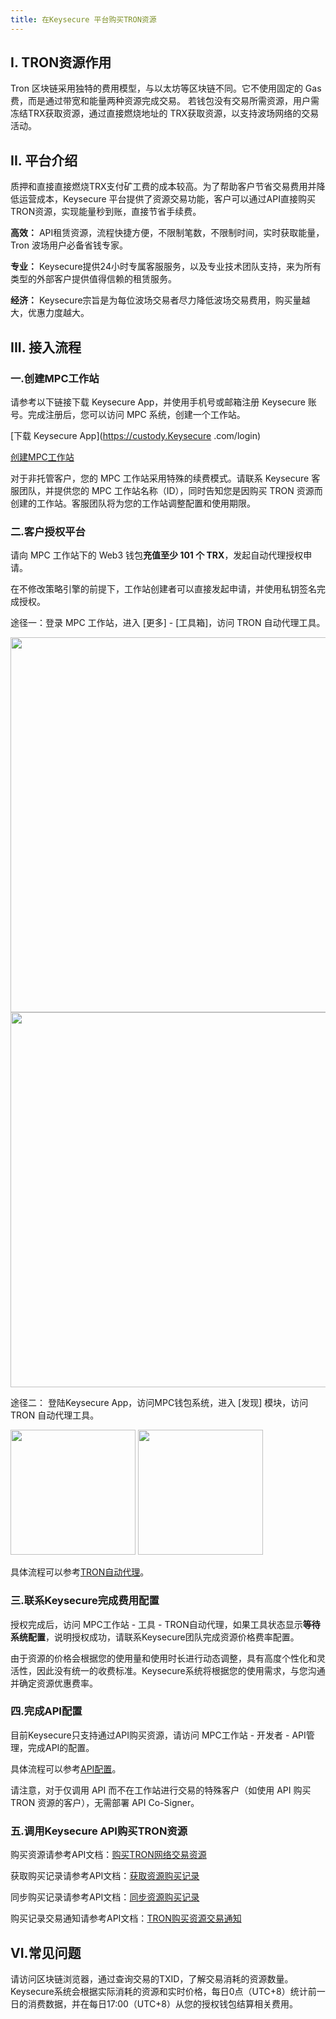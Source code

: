 ```yaml
---
title: 在Keysecure 平台购买TRON资源
---
```

  
## I. TRON资源作用
Tron 区块链采用独特的费用模型，与以太坊等区块链不同。它不使用固定的 Gas 费，而是通过带宽和能量两种资源完成交易。
若钱包没有交易所需资源，用户需冻结TRX获取资源，通过直接燃烧地址的 TRX获取资源，以支持波场网络的交易活动。


  
## II. 平台介绍
质押和直接直接燃烧TRX支付矿工费的成本较高。为了帮助客户节省交易费用并降低运营成本，Keysecure 平台提供了资源交易功能，客户可以通过API直接购买TRON资源，实现能量秒到账，直接节省手续费。
  
**高效：** API租赁资源，流程快捷方便，不限制笔数，不限制时间，实时获取能量，Tron 波场用户必备省钱专家。

**专业：** Keysecure提供24小时专属客服服务，以及专业技术团队支持，来为所有类型的外部客户提供值得信赖的租赁服务。

**经济：** Keysecure宗旨是为每位波场交易者尽力降低波场交易费用，购买量越大，优惠力度越大。


  
## III. 接入流程

### 一.创建MPC工作站

请参考以下链接下载 Keysecure App，并使用手机号或邮箱注册 Keysecure 账号。完成注册后，您可以访问 MPC 系统，创建一个工作站。

[下载 Keysecure App](https://custody.Keysecure .com/login)

[创建MPC工作站](/user-guide/mpc-wallet/wallet/create-wallet)

<Note>
对于非托管客户，您的 MPC 工作站采用特殊的续费模式。请联系 Keysecure 客服团队，并提供您的 MPC 工作站名称（ID），同时告知您是因购买 TRON 资源而创建的工作站。客服团队将为您的工作站调整配置和使用期限。
</Note>


  
  ### 二.客户授权平台
  
请向 MPC 工作站下的 Web3 钱包**充值至少 101 个 TRX**，发起自动代理授权申请。

<Note>
在不修改策略引擎的前提下，工作站创建者可以直接发起申请，并使用私钥签名完成授权。
</Note>
  
  途径一：登录 MPC 工作站，进入 [更多] - [工具箱]，访问 TRON 自动代理工具。

<div className="w-full flex items-center justify-center">
    <CardGroup cols={2}>
        <img src="/images/help-center/trontoolcn1.png" width="600"/>
        <img src="/images/help-center/trontoolcn2.png" width="600"/>
    </CardGroup>
</div>


途径二： 登陆Keysecure App，访问MPC钱包系统，进入 [发现] 模块，访问 TRON 自动代理工具。

<div className="w-full flex items-center justify-center">
    <CardGroup cols={2}>
        <img src="/images/help-center/apptroncn1.jpeg" width="200"/>
        <img src="/images/help-center/apptroncn2.jpeg" width="200"/>
    </CardGroup>
</div>
  
 具体流程可以参考[TRON自动代理](/help-center/manage-mpc/Tron-delegation/resource-from-custody)。
  
  ### 三.联系Keysecure完成费用配置
  
  
授权完成后，访问 MPC工作站 - 工具 - TRON自动代理，如果工具状态显示**等待系统配置**，说明授权成功，请联系Keysecure团队完成资源价格费率配置。

<Tip> 
由于资源的价格会根据您的使用量和使用时长进行动态调整，具有高度个性化和灵活性，因此没有统一的收费标准。Keysecure系统将根据您的使用需求，与您沟通并确定资源优惠费率。
</Tip>
  
  ### 四.完成API配置

目前Keysecure只支持通过API购买资源，请访问  MPC工作站 - 开发者 - API管理，完成API的配置。

具体流程可以参考[API配置](/user-guide/mpc-wallet/api-integration/api)。

<Note>
请注意，对于仅调用 API 而不在工作站进行交易的特殊客户（如使用 API 购买 TRON 资源的客户），无需部署 API Co-Signer。
</Note>

  ### 五.调用Keysecure API购买TRON资源

  购买资源请参考API文档：[购买TRON网络交易资源](/api-references/mpc-apis/apis/tron/delegate-create)

  获取购买记录请参考API文档：[获取资源购买记录](/api-references/mpc-apis/apis/tron/delegate-record-list)

  同步购买记录请参考API文档：[同步资源购买记录](/api-references/mpc-apis/apis/tron/delegate-record-sync-list)

  购买记录交易通知请参考API文档：[TRON购买资源交易通知](/api-references/mpc-apis/notify/tron)



## VI.常见问题
  
  <Accordion title="如何了解订单实际消耗的交易资源">
  请访问区块链浏览器，通过查询交易的TXID，了解交易消耗的资源数量。
  </Accordion>
  
<Accordion title="系统如何计费和结算代理服务费？">
Keysecure系统会根据实际消耗的资源和实时价格，每日0点（UTC+8）统计前一日的消费数据，并在每日17:00（UTC+8）从您的授权钱包结算相关费用。
</Accordion>
  